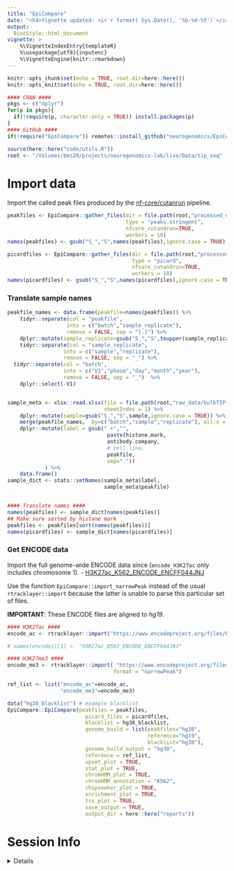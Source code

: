 ```yaml
---
title: "EpiCompare"
date: "<h4>Vignette updated: <i>`r format( Sys.Date(), '%b-%d-%Y')`</i></h4>"
output:
  BiocStyle::html_document
vignette: >
    %\VignetteIndexEntry{templateR} 
    %\usepackage[utf8]{inputenc}
    %\VignetteEngine{knitr::rmarkdown}
---
```


```r
knitr::opts_chunk$set(echo = TRUE, root.dir=here::here())
knitr::opts_knit$set(echo = TRUE, root.dir=here::here())

#### CRAN ####
pkgs <- c("dplyr")
for(p in pkgs){
  if(!require(p, character.only = TRUE)) install.packages(p)
} 
#### GitHub ####
if(!require("EpiCompare")) remotes::install_github("neurogenomics/EpiCompare")

source(here::here("code/utils.R"))
root <- "/Volumes/bms20/projects/neurogenomics-lab/live/Data/tip_seq"
```

# Import data 

Import the called peak files produced by the [nf-core/cutanrun](https://nf-co.re/cutandrun) pipeline.

```r
peakfiles <- EpiCompare::gather_files(dir = file.path(root,"processed_data"),
                                      type = "peaks.stringent",
                                      nfcore_cutandrun=TRUE,
                                      workers = 10)
names(peakfiles) <- gsub("S_","S",names(peakfiles),ignore.case = TRUE)

picardfiles <- EpiCompare::gather_files(dir = file.path(root,"processed_data"),
                                        type = "picard",
                                        nfcore_cutandrun=TRUE,
                                        workers = 10)
names(picardfiles) <- gsub("S_","S",names(picardfiles),ignore.case = TRUE)
```

### Translate sample names

```r
peakfile_names <- data.frame(peakfile=names(peakfiles)) %>%
    tidyr::separate(col = "peakfile",
                   into = c("batch","sample_replicate"),
                   remove = FALSE, sep = "[.]") %>%
    dplyr::mutate(sample_replicate=gsub("S_","S",toupper(sample_replicate))) %>%
    tidyr::separate(col = "sample_replicate",
                  into = c("sample","replicate"),
                  remove = FALSE, sep = "_") %>%
  tidyr::separate(col = "batch",
                  into = c("V1","phase","day","month","year"),
                  remove = FALSE, sep = "_")  %>%
    dplyr::select(-V1)


sample_meta <- xlsx::read.xlsx(file = file.path(root,"raw_data/bulkTIP-seq/TIPseq_metadata_manual.xlsx"),
                               sheetIndex = 1) %>%
    dplyr::mutate(sample=gsub("S_","S",sample,ignore.case = TRUE)) %>% 
    merge(peakfile_names,  by=c("batch","sample","replicate"), all.x = TRUE) %>%
    dplyr::mutate(label = gsub(" +","",
                                paste(histone.mark,
                                antibody.company, 
                                # cell.line,
                                peakfile,
                                sep="."))
            ) %>%
    data.frame()
sample_dict <- stats::setNames(sample_meta$label, 
                               sample_meta$peakfile)


#### Translate names #### 
names(peakfiles) <- sample_dict[names(peakfiles)] 
## Make sure sorted by histone mark
peakfiles <- peakfiles[sort(names(peakfiles))]
names(picardfiles) <- sample_dict[names(picardfiles)]  
```

### Get ENCODE data

Import the full genome-wide ENCODE data since 
(`encode_H3K27ac` only includes chromosome 1).
- [H3K27ac_K562_ENCODE_ENCFF044JNJ](https://www.encodeproject.org/files/ENCFF044JNJ/) 

Use the function `EpiCompare::import_narrowPeak` 
instead of the usual `rtracklayer::import` because the latter is
unable to parse this particular set of files.

**IMPORTANT**: These ENCODE files are aligned to *hg19*.

```r
#### H3K27ac ####  
encode_ac <- rtracklayer::import("https://www.encodeproject.org/files/ENCFF044JNJ/@@download/ENCFF044JNJ.bed.gz", format = "narrowPeak")

# names(encode1)[1] <- "H3K27ac_K562_ENCODE_ENCFF044JNJ"

#### H3K27me3 ####
encode_me3 <- rtracklayer::import( "https://www.encodeproject.org/files/ENCFF322IFF/@@download/ENCFF322IFF.bed.gz", 
                                  format = "narrowPeak")

ref_list <- list("encode_ac"=encode_ac,
                 "encode_me3"=encode_me3)
```


```r
data("hg38_blacklist") # example blacklist  
EpiCompare::EpiCompare(peakfiles = peakfiles, 
                         picard_files = picardfiles,
                         blacklist = hg38_blacklist,
                         genome_build = list(peakfiles="hg38",
                                             reference="hg19",
                                             blacklist="hg38"),
                         genome_build_output = "hg38",
                         reference = ref_list,
                         upset_plot = TRUE,
                         stat_plot = TRUE,
                         chromHMM_plot = TRUE,
                         chromHMM_annotation = "K562",
                         chipseeker_plot = TRUE,
                         enrichment_plot = TRUE,
                         tss_plot = TRUE,
                         save_output = TRUE, 
                         output_dir = here::here("reports"))

```

 
# Session Info 

<details> 

```r
utils::sessionInfo()
```

</details>  

<br>
